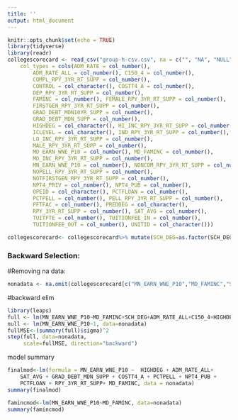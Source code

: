 ```yaml
---
title: ''
output: html_document
---
```


```r
knitr::opts_chunk$set(echo = TRUE)
library(tidyverse)
library(readr)
collegescorecard <- read_csv("group-h-csv.csv", na = c("", "NA", "NULL", "PrivacySuppressed"),
    col_types = cols(ADM_RATE = col_number(), 
        ADM_RATE_ALL = col_number(), C150_4 = col_number(), 
        COMPL_RPY_3YR_RT_SUPP = col_number(), 
        CONTROL = col_character(), COSTT4_A = col_number(), 
        DEP_RPY_3YR_RT_SUPP = col_number(), 
        FAMINC = col_number(), FEMALE_RPY_3YR_RT_SUPP = col_number(), 
        FIRSTGEN_RPY_3YR_RT_SUPP = col_number(), 
        GRAD_DEBT_MDN10YR_SUPP = col_number(), 
        GRAD_DEBT_MDN_SUPP = col_number(), 
        HIGHDEG = col_character(), HI_INC_RPY_3YR_RT_SUPP = col_number(), 
        ICLEVEL = col_character(), IND_RPY_3YR_RT_SUPP = col_number(), 
        LO_INC_RPY_3YR_RT_SUPP = col_number(), 
        MALE_RPY_3YR_RT_SUPP = col_number(), 
        MD_EARN_WNE_P10 = col_number(), MD_FAMINC = col_number(), 
        MD_INC_RPY_3YR_RT_SUPP = col_number(), 
        MN_EARN_WNE_P10 = col_number(), NONCOM_RPY_3YR_RT_SUPP = col_number(), 
        NOPELL_RPY_3YR_RT_SUPP = col_number(), 
        NOTFIRSTGEN_RPY_3YR_RT_SUPP = col_number(), 
        NPT4_PRIV = col_number(), NPT4_PUB = col_number(), 
        OPEID = col_character(), PCTFLOAN = col_number(), 
        PCTPELL = col_number(), PELL_RPY_3YR_RT_SUPP = col_number(), 
        PFTFAC = col_number(), PREDDEG = col_character(), 
        RPY_3YR_RT_SUPP = col_number(), SAT_AVG = col_number(), 
        TUITFTE = col_number(), TUITIONFEE_IN = col_number(), 
        TUITIONFEE_OUT = col_number(), UNITID = col_character()))

collegescorecard<- collegescorecard%>% mutate(SCH_DEG=as.factor(SCH_DEG), PREDDEG=as.factor(PREDDEG), HIGHDEG=as.factor(HIGHDEG), CONTROL=as.factor(CONTROL), ICLEVEL = as.factor(ICLEVEL)) 
```


### Backward Selection:


#Removing na data: 
```r
nonadata <- na.omit(collegescorecard[c("MN_EARN_WNE_P10","MD_FAMINC","SCH_DEG","ADM_RATE_ALL","C150_4","HIGHDEG","SAT_AVG","GRAD_DEBT_MDN_SUPP","COSTT4_A","PFTFAC","PCTPELL","NPT4_PUB","PCTFLOAN","RPY_3YR_RT_SUPP")])
```

#backward elim
```r
library(leaps)
full <- lm(MN_EARN_WNE_P10~MD_FAMINC+SCH_DEG+ADM_RATE_ALL+C150_4+HIGHDEG+SAT_AVG+GRAD_DEBT_MDN_SUPP+COSTT4_A+PFTFAC+PCTPELL+NPT4_PUB+PCTFLOAN+RPY_3YR_RT_SUPP data=nonadata)
null <- lm(MN_EARN_WNE_P10~1, data=nonadata)
fullMSE<-(summary(full)$sigma)^2 
step(full, data=nonadata,
     scale=fullMSE, direction="backward")
```

model summary
```r
finalmod<-lm(formula = MN_EARN_WNE_P10 ~  HIGHDEG + ADM_RATE_ALL+
    SAT_AVG + GRAD_DEBT_MDN_SUPP + COSTT4_A + PCTPELL + NPT4_PUB + 
    PCTFLOAN + RPY_3YR_RT_SUPP+ MD_FAMINC, data = nonadata)
summary(finalmod)

famincmod<-lm(MN_EARN_WNE_P10~MD_FAMINC, data=nonadata)
summary(famincmod)
```


